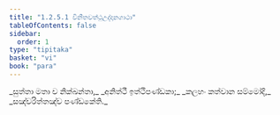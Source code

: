 ```yaml
---
title: "1.2.5.1 විනීතවත්ථුඋද්දානගාථා"
tableOfContents: false
sidebar:
  order: 1
type: "tipitaka"
basket: "vi"
book: "para"
---
```



<DynamicBreadcrumb />

<Paragraph number="1411" type="verses" book="para">
_සුත්තා මතා ච නික්ඛන්තා,_  
_අනිත්ථී ඉත්ථිපණ්ඩකා;_  
_කලහං කත්වාන සම්මෝදි,_  
_සඤ්චරිත්තඤ්ච පණ්ඩකේති._
</Paragraph>